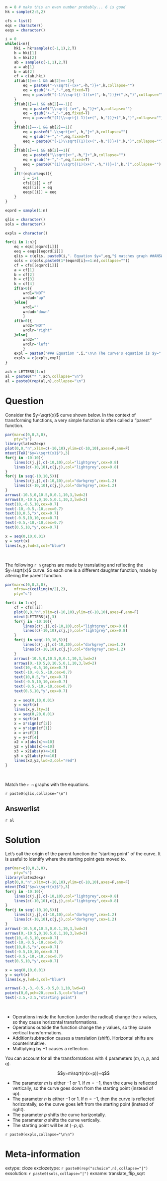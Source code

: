 ```r
n = 8 # make this an even number probably... 6 is good
hk = sample(2:5,2)

cfs = list()
eqs = character()
eeqs = character()

i = 0
while(i<n){
    hki = hk*sample(c(-1,1),2,T)
    h = hki[1]
    k = hki[2]
    ab = sample(c(-1,1),2,T)
    a = ab[1]
    b = ab[2]
    cf = c(ab,hki)
    if(ab[1]==-1 && ab[2]==-1){
        eq = paste0("-\\sqrt{-(x+",-h,")}+",k,collapse="")
        eq = gsub("+-","-",eq,fixed=T)
        eeq = paste0("(-1)\\sqrt{(-1)(x+(",-h,"))}+(",k,")",collapse="")
    }
    if(ab[1]==1 && ab[2]==-1){
        eq = paste0("\\sqrt{-(x+",-h,")}+",k,collapse="")
        eq = gsub("+-","-",eq,fixed=T)
        eeq = paste0("(1)\\sqrt{(-1)(x+(",-h,"))}+(",k,")",collapse="")
    }
    if(ab[1]==-1 && ab[2]==1){
        eq = paste0("-\\sqrt{x+",-h,"}+",k,collapse="")
        eq = gsub("+-","-",eq,fixed=T)
        eeq = paste0("(-1)\\sqrt{(1)(x+(",-h,"))}+(",k,")",collapse="")
    }
    if(ab[1]==1 && ab[2]==1){
        eq = paste0("\\sqrt{x+",-h,"}+",k,collapse="")
        eq = gsub("+-","-",eq,fixed=T)
        eeq = paste0("(1)\\sqrt{(1)(x+(",-h,"))}+(",k,")",collapse="")
    }
    if(!(eq%in%eqs)){
        i = i+1
        cfs[[i]] = cf
        eqs[[i]] = eq
        eeqs[[i]] = eeq
    }
}

eqord = sample(1:n)

qlis = character()
sols = character()

expls = character()

for(i in 1:n){
    eq = eqs[[eqord[i]]]
    eeq = eeqs[[eqord[i]]]
    qlis = c(qlis, paste0(i,". Equation $y=",eq,"$ matches graph ##ANSWER",i,"##."))
    sols = c(sols,paste0(1*(eqord[i]==1:n),collapse=""))
    cf = cfs[[eqord[i]]]
    a = cf[1]
    b = cf[2]
    h = cf[3]
    k = cf[4]
    if(a>0){
        wrd1="NOT"
        wrdud="up"
    }else{
        wrd1=""
        wrdud="down"
        }
    if(b>0){
        wrd2="NOT"
        wrdlr="right"
    }else{
        wrd2=""
        wrdlr="left"
        }
    expl = paste0("### Equation ",i,"\n\n The curve's equation is $y=",eq,"$\n\nRewrite the equation with explicit parameters.\n\n$y=",eeq,"$\n\nSo, we can more easily see the values of the parameters.\n\n$$m=",a,"$$\n$$n=",b,"$$\n$$p=",-h,"$$\n$$q=",k,"$$This tells us the new starting point is at $(",h,",",k,")$. We also know there is ",wrd1," a vertical reflection (because $m=",a,"$), and there is ",wrd2," a horizontal reflection (because $n=",b,"$). This means, from the starting point, the curve heads ",wrdlr," and ",wrdud,". Thus, the correct graph is graph ",LETTERS[which(eqord[i]==1:n)],".")
    expls = c(expls,expl)
}

ach = LETTERS[1:n]
al = paste0("* ",ach,collapse="\n")
al = paste0(rep(al,n),collapse="\n")

```

Question
========

Consider the $y=\sqrt{x}$ curve shown below. In the context of transforming functions, a very simple function is often called a "parent" function.

```r
par(mar=c(0,0,3,0),
    pty="s")
library(latex2exp)
plot(0,0,"n",xlim=c(-10,10),ylim=c(-10,10),axes=F,ann=F)
mtext(TeX("$y=\\sqrt{x}$"),3)
for(j in -10:10){
    lines(c(j,j),c(-10,10),col="lightgrey",cex=0.8)
    lines(c(-10,10),c(j,j),col="lightgrey",cex=0.8)
}
for(j in seq(-10,10,5)){
    lines(c(j,j),c(-10,10),col="darkgrey",cex=1.2)
    lines(c(-10,10),c(j,j),col="darkgrey",cex=1.2)
}
arrows(-10.5,0,10.5,0,0.1,10,3,lwd=2)
arrows(0,-10.5,0,10.5,0.1,10,3,lwd=2)
text(10,-0.5,10,cex=0.7)
text(-10,-0.5,-10,cex=0.7)
text(10,0.5,"x",cex=0.7)
text(-0.5,10,10,cex=0.7)
text(-0.5,-10,-10,cex=0.7)
text(0.5,10,"y",cex=0.7)

x = seq(0,10,0.01)
y = sqrt(x)
lines(x,y,lwd=3,col="blue")
```
\

The following `r n` graphs are made by translating and reflecting the $y=\sqrt{x}$ curve. So each one is a different daughter function, made by altering the parent function.

```r
par(mar=c(0,0,3,0),
    mfrow=c(ceiling(n/2),2),
    pty="s")

for(i in 1:n){
    cf = cfs[[i]]
    plot(0,0,"n",xlim=c(-10,10),ylim=c(-10,10),axes=F,ann=F)
    mtext(LETTERS[i],3)
    for(j in -10:10){
        lines(c(j,j),c(-10,10),col="lightgrey",cex=0.8)
        lines(c(-10,10),c(j,j),col="lightgrey",cex=0.8)
    }
    for(j in seq(-10,10,5)){
        lines(c(j,j),c(-10,10),col="darkgrey",cex=1.2)
        lines(c(-10,10),c(j,j),col="darkgrey",cex=1.2)
    }
    arrows(-10.5,0,10.5,0,0.1,10,3,lwd=2)
    arrows(0,-10.5,0,10.5,0.1,10,3,lwd=2)
    text(10,-0.5,10,cex=0.7)
    text(-10,-0.5,-10,cex=0.7)
    text(10,0.5,"x",cex=0.7)
    text(-0.5,10,10,cex=0.7)
    text(-0.5,-10,-10,cex=0.7)
    text(0.5,10,"y",cex=0.7)
    
    x = seq(0,10,0.01)
    y = sqrt(x)
    lines(x,y,lty=3)
    x = seq(0,20,0.01)
    y = sqrt(x)
    x = x*sign(cf[2])
    y = y*sign(cf[1])
    x = x+cf[3]
    y = y+cf[4]
    x2 = x[abs(x)<=10]
    y2 = y[abs(x)<=10]
    x3 = x2[abs(y)<=10]
    y3 = y2[abs(y)<=10]
    lines(x3,y3,lwd=3,col="red")
}
```
\

Match the `r n` graphs with the equations.

`r paste0(qlis,collapse="\n")`


Answerlist
--------

`r al`


Solution
========

Let's call the origin of the parent function the "starting point" of the curve. It is useful to identify where the starting point gets moved to.

```r
par(mar=c(0,0,3,0),
    pty="s")
library(latex2exp)
plot(0,0,"n",xlim=c(-10,10),ylim=c(-10,10),axes=F,ann=F)
mtext(TeX("$y=\\sqrt{x}$"),3)
for(j in -10:10){
    lines(c(j,j),c(-10,10),col="lightgrey",cex=0.8)
    lines(c(-10,10),c(j,j),col="lightgrey",cex=0.8)
}
for(j in seq(-10,10,5)){
    lines(c(j,j),c(-10,10),col="darkgrey",cex=1.2)
    lines(c(-10,10),c(j,j),col="darkgrey",cex=1.2)
}
arrows(-10.5,0,10.5,0,0.1,10,3,lwd=2)
arrows(0,-10.5,0,10.5,0.1,10,3,lwd=2)
text(10,-0.5,10,cex=0.7)
text(-10,-0.5,-10,cex=0.7)
text(10,0.5,"x",cex=0.7)
text(-0.5,10,10,cex=0.7)
text(-0.5,-10,-10,cex=0.7)
text(0.5,10,"y",cex=0.7)

x = seq(0,10,0.01)
y = sqrt(x)
lines(x,y,lwd=3,col="blue")

arrows(-3,-3,-0.5,-0.5,0.1,10,lwd=4)
points(0,0,pch=20,cex=1.3,col="blue")
text(-3.5,-3.5,"starting point")
```
\

* Operations inside the function (under the radical) change the $x$ values, so they cause horizontal transformations.
* Operations outside the function change the $y$ values, so they cause vertical transformations.
* Addition/subtraction causes a translation (shift). Horizontal shifts are counterintuitive.
* Multiplying by $-1$ causes a reflection.

You can account for all the transformations with 4 parameters ($m$, $n$, $p$, and $q$).

$$y=m\sqrt{n(x+p)}+q$$

* The parameter $m$ is either $-1$ or $1$. If $m=-1$, then the curve is reflected vertically, so the curve goes down from the starting point (instead of up).
* The parameter $n$ is either $-1$ or $1$. If $n=-1$, then the curve is reflected horizontally, so the curve goes left from the starting point (instead of right).
* The parameter $p$ shifts the curve horizontally.
* The parameter $q$ shifts the curve vertically.
* The starting point will be at $(-p,q)$.


`r paste0(expls,collapse="\n\n")`


Meta-information
============
extype: cloze
exclozetype: `r paste0(rep("schoice",n),collapse="|")`
exsolution: `r paste0(sols,collapse="|")`
exname: translate_flip_sqrt